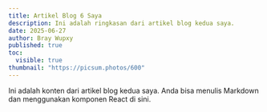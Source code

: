 ```yaml
---
title: Artikel Blog 6 Saya
description: Ini adalah ringkasan dari artikel blog kedua saya.
date: 2025-06-27
author: Bray Wupxy
published: true
toc:
  visible: true
thumbnail: "https://picsum.photos/600"
---
```


Ini adalah konten dari artikel blog kedua saya. Anda bisa menulis Markdown dan menggunakan komponen React di sini.
